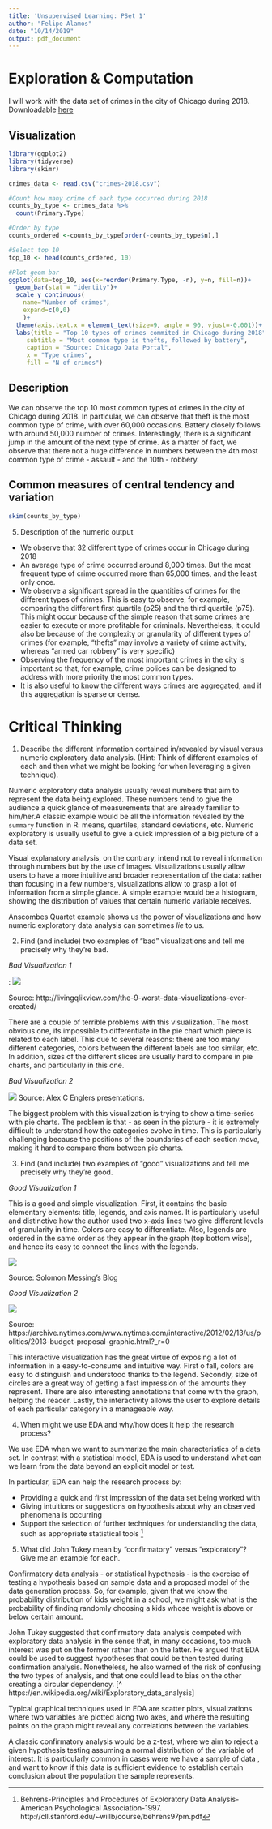 ---
title: 'Unsupervised Learning: PSet 1'
author: "Felipe Alamos"
date: "10/14/2019"
output: pdf_document
---



# Exploration & Computation

I will work with the data set of crimes in the city of Chicago during 2018. Downloadable [here](https://data.cityofchicago.org/Public-Safety/Crimes-2018/3i3m-jwuy)

## Visualization

```{r, message=FALSE}
library(ggplot2)
library(tidyverse)
library(skimr)

crimes_data <- read.csv("crimes-2018.csv")

#Count how many crime of each type occurred during 2018
counts_by_type <- crimes_data %>%
  count(Primary.Type)

#Order by type
counts_ordered <-counts_by_type[order(-counts_by_type$n),]

#Select top 10
top_10 <- head(counts_ordered, 10)

#Plot geom bar
ggplot(data=top_10, aes(x=reorder(Primary.Type, -n), y=n, fill=n))+
  geom_bar(stat = "identity")+
  scale_y_continuous(
    name="Number of crimes",
    expand=c(0,0)
    )+
  theme(axis.text.x = element_text(size=9, angle = 90, vjust=-0.001))+
  labs(title = "Top 10 types of crimes commited in Chicago during 2018",
     subtitle = "Most common type is thefts, followed by battery",
     caption = "Source: Chicago Data Portal", 
     x = "Type crimes",
     fill = "N of crimes")
```

## Description

We can observe the top 10 most common types of crimes in the city of Chicago during 2018. In particular, we can observe that theft is the most common type of crime, with over 60,000 occasions. Battery closely follows with around 50,000 number of crimes. Interestingly, there is a significant jump in the amount of the next type of crime. As a matter of fact, we observe that there not a huge difference in numbers between the 4th most common type of crime - assault - and the 10th - robbery.

\pagebreak

## Common measures of central tendency and variation

```{r, message=FALSE}
skim(counts_by_type)
```

5. Description of the numeric output

* We observe that 32 different type of crimes occur in Chicago during 2018
* An average type of crime occurred around 8,000 times. But the most frequent type of crime occurred more than 65,000 times, and the least only once.
* We observe a significant spread in the quantities of crimes for the different types of crimes. This is easy to observe, for example, comparing the different first quartile (p25) and the third quartile (p75). This might occur because of the simple reason that some crimes are easier to execute or more profitable for criminals. Nevertheless, it could also be because of the complexity or granularity of different types of crimes (for example, "thefts" may involve a variety of crime activity, whereas "armed car robbery" is very specific)
* Observing the frequency of the most important crimes in the city is important so that, for example, crime polices can be designed to address with more priority the most common types.
* It is also useful to know the different ways crimes are aggregated, and if this aggregation is sparse or dense.

\pagebreak


# Critical Thinking

1. Describe the different information contained in/revealed by visual versus numeric
exploratory data analysis. (Hint: Think of different examples of each and then what we
might be looking for when leveraging a given technique).

Numeric exploratory data analysis usually reveal numbers that aim to represent the data being explored. These numbers tend to give the audience a quick glance of measurements that are already familiar to him/her.A classic example would be all the information revealed by the `summary` function in R: means, quartiles, standard deviations, etc. Numeric exploratory is usually useful to give a quick impression of a big picture of a data set.

Visual explanatory analysis, on the contrary, intend not to reveal information through numbers but by the use of images. Visualizations usually allow users to have a more intuitive and broader representation of the data: rather than focusing in a few numbers, visualizations allow to grasp a lot of information from a simple glance. A simple example would be a histogram, showing the distribution of values that certain numeric variable receives. 

Anscombes Quartet example shows us the power of visualizations and how numeric exploratory data analysis can sometimes _lie_ to us.

\pagebreak

2. Find (and include) two examples of "bad" visualizations and tell me precisely why
they're bad.

_Bad Visualization 1_

:
![](FA_data_viz_1.jpg) 

Source: http://livingqlikview.com/the-9-worst-data-visualizations-ever-created/

There are a couple of terrible problems with this visualization. The most obvious one, its impossible to differentiate in the pie chart which piece is related to each label. This due to several reasons: there are too many different categories, colors between the different labels are too similar, etc. In addition, sizes of the different slices are usually hard to compare in pie charts, and particularly in this one. 

_Bad Visualization 2_

![](FA_data_viz_2.png)
Source: Alex C Englers presentations.

The biggest problem with this visualization is trying to show a time-series with pie charts. The problem is that - as seen in the picture - it is extremely difficult to understand how the categories evolve in time. This is particularly challenging because the positions of the boundaries of each section _move_, making it hard to compare them between pie charts.

\pagebreak

3. Find (and include) two examples of "good" visualizations and tell me precisely why
they're good.

_Good Visualization 1_

This is a good and simple visualization. First, it contains the basic elementary elements: title, legends, and axis names. It is particularly useful and distinctive how the author used two x-axis lines two give different levels of granularity in time. Colors are easy to differentiate. Also, legends are ordered in the same order as they appear in the graph (top bottom wise), and hence its easy to connect the lines with the legends.

![](FA_data_viz_3.png) 

Source: Solomon Messing's Blog

\pagebreak

_Good Visualization 2_

![](FA_data_viz_4.png)

Source: https://archive.nytimes.com/www.nytimes.com/interactive/2012/02/13/us/politics/2013-budget-proposal-graphic.html?_r=0

This interactive visualization has the great virtue of exposing a lot of information in a easy-to-consume and intuitive way. First o fall, colors are easy to distinguish and understood thanks to the legend. Secondly, size of circles are a great way of getting a fast impression of the amounts they represent. There are also interesting annotations that come with the graph, helping the reader. Lastly, the interactivity allows the user to explore details of each particular category in a manageable way.

\pagebreak

4. When might we use EDA and why/how does it help the research process?

We use EDA when we want to summarize the main characteristics of a data set. In contrast with a statistical model, EDA is used to understand what can we learn from the data beyond an explicit model or test. 

In particular, EDA can help the research process by:

* Providing a quick and first impression of the data set being worked with
* Giving intuitions or suggestions on hypothesis about why an observed phenomena is occurring
* Support the selection of further techniques for understanding the data, such as appropriate statistical tools ^[Behrens-Principles and Procedures of Exploratory Data Analysis-American Psychological Association-1997. http://cll.stanford.edu/~willb/course/behrens97pm.pdf]

5. What did John Tukey mean by "confirmatory" versus "exploratory"? Give me an
example for each.

Confirmatory data analysis - or statistical hypothesis - is the exercise of testing a hypothesis based on sample data and a proposed model of the data generation process. So, for example, given that we know the probability distribution of kids weight in a school, we might ask what is the probability of finding randomly choosing a kids whose weight is above or below certain amount.

John Tukey suggested that confirmatory data analysis competed with exploratory data analysis in the sense that, in many occasions, too much interest was put on the former rather than on the latter. He argued that EDA could be used to suggest hypotheses that could be then tested during confirmation analysis. Nonetheless, he also warned of the risk of confusing the two types of analysis, and that one could lead to bias on the other creating a circular dependency. [^ https://en.wikipedia.org/wiki/Exploratory_data_analysis]

Typical graphical techniques used in EDA are scatter plots, visualizations where two variables are plotted along two axes, and where the resulting points on the graph might reveal any correlations between the variables.

A classic confirmatory analysis would be a z-test, where we aim to reject a given hypothesis testing assuming a normal distribution of the variable of interest. It is particularly common in cases were we have a sample of data , and want to know if this data is sufficient evidence to establish certain conclusion about the population the sample represents.
